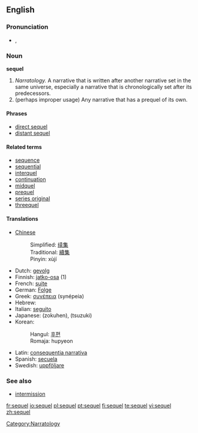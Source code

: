 ==English==

===Pronunciation===
*{{IPA|/ˈsiːkwəl/}}, {{SAMPA|/"si:kw@l/}}

===Noun===
'''sequel'''

# ''Narratology.'' A narrative that is written after another narrative set in the same universe, especially a narrative that is chronologically set after its predecessors.
# (perhaps improper usage) Any narrative that has a prequel of its own.

====Phrases====
* [[direct sequel]]
* [[distant sequel]]

====Related terms====
{{wikipedia}}
* [[sequence]]
* [[sequential]]
* [[interquel]]
* [[continuation]]
* [[midquel]]
* [[prequel]]
* [[series original]]
* [[threequel]]

====Translations====
*[[Chinese]]
*:Simplified: [[续集]]
*:Traditional: [[續集]]
*:Pinyin: xùjí
*Dutch: [[gevolg]]
*Finnish: [[jatko-osa]] (1)
*French: [[suite]]
*German: [[Folge]]
*Greek: [[συνέπεια]] (synépeia)
*Hebrew: {{he-translation|המשך|hemsheikh}}
*Italian: [[seguito]]
*Japanese: {{JAchar|[[続編]]}} (zokuhen), {{JAchar|[[続き]]}} (tsuzuki)
*Korean:
*:Hangul: [[후편]]
*:Romaja: hupyeon
*Latin: [[consequentia narrativa]]
*Spanish: [[secuela]]
*Swedish: [[uppföljare]] {{c}}

===See also===
* [[intermission]]

[[Category:Narratology]]

[[fr:sequel]]
[[io:sequel]]
[[pl:sequel]]
[[pt:sequel]]
[[fi:sequel]]
[[te:sequel]]
[[vi:sequel]]
[[zh:sequel]]
